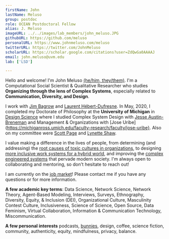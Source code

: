 ```yaml
---
firstName: John
lastName: Meluso
group: postdoc
role: OCEAN Postdoctoral Fellow
alias: J. Meluso
imageURL: ../../images/lab_members/john_meluso.JPG
githubURL: https://github.com/meluso
personalURL: https://www.johnmeluso.com/meluso
twitterURL: https://twitter.com/JohnMeluso
scholarURL: https://scholar.google.com/citations?user=ZdQwGa0AAAAJ
email: john.meluso@uvm.edu
lab: ['LSD']

---
```



Hello and welcome! I'm John Meluso [(he/him, they/them)](https://www.johnmeluso.com/positionality). I'm a Computational Social Scientist & Qualitative Researcher who studies **Organizing through the lens of Complex Systems**, especially related to **Communication, Diversity, and Design**.

I work with [Jim Bagrow](https://www.bagrow.com/) and [Laurent Hébert-Dufresne](https://laurenthebertdufresne.github.io/). In May, 2020, I completed my Doctorate of Philosophy at the **University of Michigan** in [Design Science](https://isd.engin.umich.edu/graduate-degree-programs/design-science/) where I studied Complex System Design with [Jesse Austin-Breneman](https://me.engin.umich.edu/people/faculty/jesse-austin-breneman/) and Management & Organizations with [Jose Uribe](https://michiganross.umich.edu/faculty-research/faculty/jose-uribe}. Also on my committee were [Scott Page](https://sites.lsa.umich.edu/scottepage/) and [Lynette Shaw](https://lynetteashaw.com/).

I value making a difference in the lives of people, from determining (and addressing) the [root causes of toxic cultures in organizations](https://drive.google.com/file/d/1GMdKnUrfBuD2eMcMpOF8CAj9Quyj2wsS/view), to designing [more inclusive work systems for a hybrid world](https://osf.io/preprints/socarxiv/wehsk/), and improving the [complex engineered systems](https://arxiv.org/abs/2103.12820) that pervade modern society. I'm always open to collaborating and mentoring, so don't hesitate to reach out!

I am currently on the [job market](https://www.johnmeluso.com/job-market)! Please contact me if you have any questions or for more information.

**A few academic key terms**: Data Science, Network Science, Network Theory, Agent-Based Modeling, Interviews, Surveys, Ethnography, Diversity, Equity, & Inclusion (DEI), Organizational Culture, Masculinity Contest Culture, Inclusiveness, Science of Science, Open Source, Data Feminism, Virtual Collaboration, Information & Communication Technology, Miscommunication.

**A few personal interests** podcasts, [bunnies](https://www.johnmeluso.com/cadbury), design, coffee, science fiction, community, authenticity, equity, mindfulness, privacy, balance.
